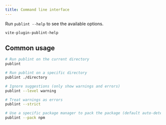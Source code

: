 ```yaml
---
title: Command line interface
---
```


Run `publint --help` to see the available options.

```bash
vite-plugin-publint-help
```

## Common usage

```bash
# Run publint on the current directory
publint

# Run publint on a specific directory
publint ./directory

# Ignore suggestions (only show warnings and errors)
publint --level warning

# Treat warnings as errors
publint --strict

# Use a specific package manager to pack the package (default auto-detects)
publint --pack npm
```
